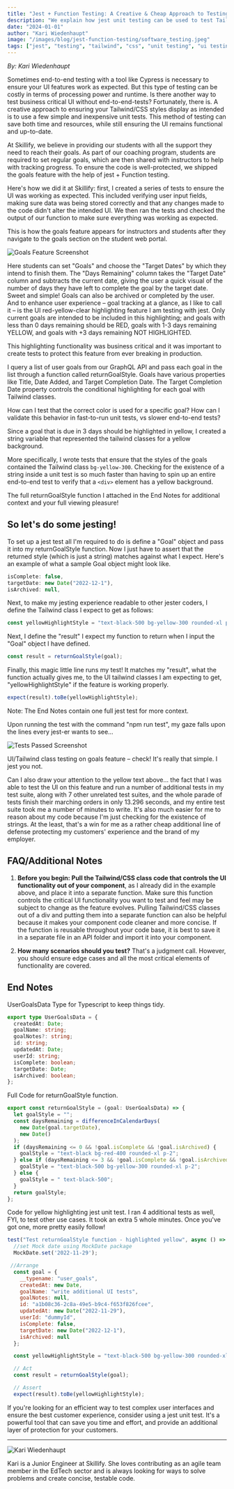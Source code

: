 ```yaml
---
title: "Jest + Function Testing: A Creative & Cheap Approach to Testing Tailwind/CSS Classes"
description: "We explain how jest unit testing can be used to test Tailwind/CSS classes"
date: "2024-01-01"
author: "Kari Wiedenhaupt"
image: "/images/blog/jest-function-testing/software_testing.jpeg"
tags: ["jest", "testing", "tailwind", "css", "unit testing", "ui testing"]
---
```


*By: Kari Wiedenhaupt*

Sometimes end-to-end testing with a tool like Cypress is necessary to ensure your UI features work as expected. But this type of testing can be costly in terms of processing power and runtime. Is there another way to test business critical UI without end-to-end-tests? Fortunately, there is. A creative approach to ensuring your Tailwind/CSS styles display as intended is to use a few simple and inexpensive unit tests. This method of testing can save both time and resources, while still ensuring the UI remains functional and up-to-date.

At Skillify, we believe in providing our students with all the support they need to reach their goals. As part of our coaching program, students are required to set regular goals, which are then shared with instructors to help with tracking progress. To ensure the code is well-protected, we shipped the goals feature with the help of jest + Function testing.

Here's how we did it at Skillify: first, I created a series of tests to ensure the UI was working as expected. This included verifying user input fields, making sure data was being stored correctly and that any changes made to the code didn't alter the intended UI. We then ran the tests and checked the output of our function to make sure everything was working as expected.

This is how the goals feature appears for instructors and students after they navigate to the goals section on the student web portal.

![Goals Feature Screenshot](/images/blog/jest-function-testing/goalTesting.png)

Here students can set "Goals" and choose the "Target Dates" by which they intend to finish them. The "Days Remaining" column takes the "Target Date" column and subtracts the current date, giving the user a quick visual of the number of days they have left to complete the goal by the target date. Sweet and simple! Goals can also be archived or completed by the user. And to enhance user experience – goal tracking at a glance, as I like to call it – is the UI <span className="bg-red-500">red</span>-<span className="bg-yellow-500">yellow</span>-clear highlighting feature I am testing with jest. Only current goals are intended to be included in this highlighting; and goals with less than 0 days remaining should be <span className="bg-red-500">RED</span>, goals with 1-3 days remaining <span className="bg-yellow-500">YELLOW</span>, and goals with +3 days remaining NOT HIGHLIGHTED.

This highlighting functionality was business critical and it was important to create tests to protect this feature from ever breaking in production.

I query a list of user goals from our GraphQL API and pass each goal in the list through a function called returnGoalStyle. Goals have various properties like Title, Date Added, and Target Completion Date. The Target Completion Date property controls the conditional highlighting for each goal with Tailwind classes.

How can I test that the correct color is used for a specific goal? How can I validate this behavior in fast-to-run unit tests, vs slower end-to-end tests?

Since a goal that is due in 3 days should be highlighted in yellow, I created a string variable that represented the tailwind classes for a yellow background.

More specifically, I wrote tests that ensure that the styles of the goals contained the Tailwind class `bg-yellow-300`. Checking for the existence of a string inside a unit test is so much faster than having to spin up an entire end-to-end test to verify that a `<div>` element has a yellow background.

The full returnGoalStyle function I attached in the End Notes for additional context and your full viewing pleasure!

## So let's do some jesting!

To set up a jest test all I'm required to do is define a "Goal" object and pass it into my returnGoalStyle function. Now I just have to assert that the returned style (which is just a string) matches against what I expect. Here's an example of what a sample Goal object might look like.

```javascript
isComplete: false,
targetDate: new Date("2022-12-1"),
isArchived: null,
```

Next, to make my jesting experience readable to other jester coders, I define the Tailwind class I expect to get as follows:

```javascript
const yellowHighlightStyle = "text-black-500 bg-yellow-300 rounded-xl p-2";
```

Next, I define the "result" I expect my function to return when I input the "Goal" object I have defined.

```javascript
const result = returnGoalStyle(goal);
```

Finally, this magic little line runs my test! It matches my "result", what the function actually gives me, to the UI tailwind classes I am expecting to get, "yellowHighlightStyle" if the feature is working properly.

```javascript
expect(result).toBe(yellowHighlightStyle);
```

Note: The End Notes contain one full jest test for more context.

Upon running the test with the command "npm run test", my gaze falls upon the lines every jest-er wants to see…

![Tests Passed Screenshot](/images/blog/jest-function-testing/testsPassed.png)

UI/Tailwind class testing on goals feature – check! It's really that simple. I jest you not.

Can I also draw your attention to the yellow text above… the fact that I was able to test the UI on this feature and run a number of additional tests in my test suite, along with 7 other unrelated test suites, and the whole parade of tests finish their marching orders in only 13.296 seconds, and my entire test suite took me a number of minutes to write. It's also much easier for me to reason about my code because I'm just checking for the existence of strings. At the least, that's a win for me as a rather cheap additional line of defense protecting my customers' experience and the brand of my employer.

## FAQ/Additional Notes

1. **Before you begin: Pull the Tailwind/CSS class code that controls the UI functionality out of your component**, as I already did in the example above, and place it into a separate function. Make sure this function controls the critical UI functionality you want to test and feel may be subject to change as the feature evolves. Pulling Tailwind/CSS classes out of a div and putting them into a separate function can also be helpful because it makes your component code cleaner and more concise. If the function is reusable throughout your code base, it is best to save it in a separate file in an API folder and import it into your component.

2. **How many scenarios should you test?** That's a judgment call. However, you should ensure edge cases and all the most critical elements of functionality are covered.

## End Notes

UserGoalsData Type for Typescript to keep things tidy.

```typescript
export type UserGoalsData = {
  createdAt: Date;
  goalName: string;
  goalNotes?: string;
  id: string;
  updatedAt: Date;
  userId: string;
  isComplete: boolean;
  targetDate: Date;
  isArchived: boolean;
};
```

Full Code for returnGoalStyle function.

```typescript
export const returnGoalStyle = (goal: UserGoalsData) => {
  let goalStyle = "";
  const daysRemaining = differenceInCalendarDays(
    new Date(goal.targetDate),
    new Date()
  );
  if (daysRemaining <= 0 && !goal.isComplete && !goal.isArchived) {
    goalStyle = "text-black bg-red-400 rounded-xl p-2";
  } else if (daysRemaining <= 3 && !goal.isComplete && !goal.isArchived) {
    goalStyle = "text-black-500 bg-yellow-300 rounded-xl p-2";
  } else {
    goalStyle = " text-black-500";
  }
  return goalStyle;
};
```

Code for yellow highlighting jest unit test. I ran 4 additional tests as well, FYI, to test other use cases. It took an extra 5 whole minutes. Once you've got one, more pretty easily follow!

```javascript
test("Test returnGoalStyle function - highlighted yellow", async () => {
  //set Mock date using MockDate package
  MockDate.set('2022-11-29');

 //Arrange
  const goal = {
    __typename: "user_goals",
    createdAt: new Date,
    goalName: "write additional UI tests",
    goalNotes: null,
    id: "a1b08c36-2c8a-49e5-b9c4-f653f826fcee",
    updatedAt: new Date("2022-11-29"),
    userId: "dummyId",
    isComplete: false,
    targetDate: new Date("2022-12-1"),
    isArchived: null
  };

  const yellowHighlightStyle = "text-black-500 bg-yellow-300 rounded-xl p-2";

  // Act
  const result = returnGoalStyle(goal);

  // Assert
  expect(result).toBe(yellowHighlightStyle);
```

If you're looking for an efficient way to test complex user interfaces and ensure the best customer experience, consider using a jest unit test. It's a powerful tool that can save you time and effort, and provide an additional layer of protection for your customers.

---

![Kari Wiedenhaupt](/images/blog/jest-function-testing/kari.jpg)

Kari is a Junior Engineer at Skillify. She loves contributing as an agile team member in the EdTech sector and is always looking for ways to solve problems and create concise, testable code.


